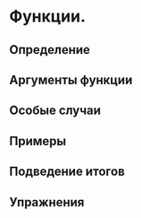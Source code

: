 # Функции. 

## Определение

## Аргументы функции

## Особые случаи

## Примеры

## Подведение итогов

## Упражнения